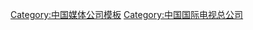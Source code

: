 {{Navbox
| name   = CITVC
| title  = [[中国国际电视总公司]]（CITVC）
| titlestyle = background:#FFC0CB
| groupstyle = background:#FFC0CB
| navbar = 
| style  = width:85%
| listclass = hlist
| group1 = 职能部门
| list1  =* 总公司办公室
* 人力资源管理部
* 计划财务部
* 战略与投资管理部
* 资产经营部
* 审计部
* 法律事务部
| group2 = 事业部
| list2  =* [[中视影视事业部]]
* [[中视广告事业部]]
* [[中视发行事业部]]
* [[中视技术事业部]]
* [[中视动画事业部]]
* [[中视旅游实业事业部]]
| group3 = 旗下企业
| list3  =* [[中国广播电视国际经济技术合作公司|中广国际总公司]]
* [[央视市场研究股份有限公司]]
* [[中国网络电视台|央视国际网络有限公司]]
* [[中央电视台无锡太湖影视城]]
* [[中视卫星电视节目有限责任公司]]
* [[中国广播电影电视节目交易中心]]
* <del>[[中视网元|中视网元娱乐科技有限公司]]</del>（原所属）
}}<noinclude>
[[Category:中国媒体公司模板]]
[[Category:中国国际电视总公司]]
</noinclude>